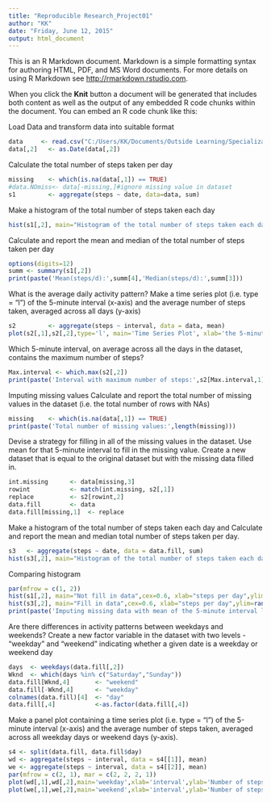 ```yaml
---
title: "Reproducible Research_Project01"
author: "KK"
date: "Friday, June 12, 2015"
output: html_document
---
```


This is an R Markdown document. Markdown is a simple formatting syntax for authoring HTML, PDF, and MS Word documents. For more details on using R Markdown see <http://rmarkdown.rstudio.com>.

When you click the **Knit** button a document will be generated that includes both content as well as the output of any embedded R code chunks within the document. You can embed an R code chunk like this:

Load Data and transform data into suitable format
```r
data     <- read.csv("C:/Users/KK/Documents/Outside Learning/Specialization-Data Science/05_Reproducible research/Project01/activity.csv")
data[,2]   <- as.Date(data[,2])
```

Calculate the total number of steps taken per day
```r
missing    <- which(is.na(data[,1]) == TRUE)
#data.NOmiss<- data[-missing,]#ignore missing value in dataset
s1         <- aggregate(steps ~ date, data=data, sum)
```

Make a histogram of the total number of steps taken each day
```r
hist(s1[,2], main="Histogram of the total number of steps taken each day",cex=0.6, xlab="steps per day")
```

Calculate and report the mean and median of the total number of steps taken per day
```r
options(digits=12)
summ <- summary(s1[,2])
print(paste('Mean(steps/d):',summ[4],'Median(steps/d):',summ[3]))
```

What is the average daily activity pattern?
Make a time series plot (i.e. type = "l") of the 5-minute interval (x-axis) and the average number of steps taken, averaged across all days (y-axis)
```r
s2         <- aggregate(steps ~ interval, data = data, mean)
plot(s2[,1],s2[,2],type='l', main='Time Series Plot', xlab='the 5-minute interval',ylab='Average steps taken')
```

Which 5-minute interval, on average across all the days in the dataset, contains the maximum number of steps?
```r
Max.interval <- which.max(s2[,2])
print(paste('Interval with maximum number of steps:',s2[Max.interval,1]))
```

Imputing missing values
Calculate and report the total number of missing values in the dataset (i.e. the total number of rows with NAs)
```r
missing    <- which(is.na(data[,1]) == TRUE)
print(paste('Total number of missing values:',length(missing)))
```

Devise a strategy for filling in all of the missing values in the dataset. Use mean for that 5-minute interval to fill in the missing value.
Create a new dataset that is equal to the original dataset but with the missing data filled in.
```r
int.missing      <- data[missing,3]
rowint           <- match(int.missing, s2[,1])
replace          <- s2[rowint,2]
data.fill        <- data
data.fill[missing,1]  <- replace
```

Make a histogram of the total number of steps taken each day and Calculate and report the mean and median total number of steps taken per day.
```r
s3   <- aggregate(steps ~ date, data = data.fill, sum)
hist(s3[,2], main="Histogram of the total number of steps taken each day-Filled data",cex=0.6, xlab="steps per day")
```

Comparing histogram
```r
par(mfrow = c(1, 2))
hist(s1[,2], main="Not fill in data",cex=0.6, xlab="steps per day",ylim=range(0,40))
hist(s3[,2], main="Fill in data",cex=0.6, xlab="steps per day",ylim=range(0,40))
print(paste('Imputing missing data with mean of the 5-minute interval leads to the histogram with more concentrated data in the range of 10,000 - 15,000 steps per day'))
```

Are there differences in activity patterns between weekdays and weekends?
Create a new factor variable in the dataset with two levels - "weekday" and "weekend" indicating whether a given date is a weekday or weekend day
```r
days  <- weekdays(data.fill[,2])
Wknd  <- which(days %in% c("Saturday","Sunday"))
data.fill[Wknd,4]       <- "weekend" 
data.fill[-Wknd,4]      <- "weekday"
colnames(data.fill)[4]  <- "day"
data.fill[,4]           <-as.factor(data.fill[,4])
```

Make a panel plot containing a time series plot (i.e. type = "l") of the 5-minute interval (x-axis) and the average number of steps taken, averaged across all weekday days or weekend days (y-axis). 
```r
s4 <- split(data.fill, data.fill$day)
wd <- aggregate(steps ~ interval, data = s4[[1]], mean)
we <- aggregate(steps ~ interval, data = s4[[2]], mean)
par(mfrow = c(2, 1), mar = c(2, 2, 2, 1))
plot(wd[,1],wd[,2],main='weekday',xlab='interval',ylab='Number of steps',type='l',col='blue')
plot(we[,1],we[,2],main='weekend',xlab='interval',ylab='Number of steps',type='l',col='blue')
```
